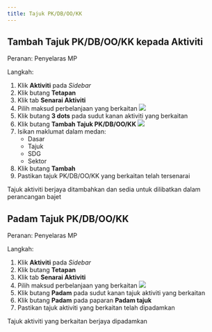 ```yaml
---
title: Tajuk PK/DB/OO/KK
---
```


## Tambah Tajuk PK/DB/OO/KK kepada Aktiviti
Peranan: Penyelaras MP

Langkah:
1. Klik **Aktiviti** pada *Sidebar*
2. Klik butang **Tetapan**
3. Klik tab **Senarai Aktiviti**
4. Pilih maksud perbelanjaan yang berkaitan
![](./images/tajuk1a.png)
5. Klik butang **3 dots** pada sudut kanan aktiviti yang berkaitan
6. Klik butang **Tambah Tajuk PK/DB/OO/KK**
![](./images/tajuk1b.png)
7. Isikan maklumat dalam medan:
    * Dasar
    * Tajuk
    * SDG
    * Sektor
8. Klik butang **Tambah**
9. Pastikan tajuk PK/DB/OO/KK yang berkaitan telah tersenarai

<Callout title="Outcome">
Tajuk aktiviti berjaya ditambahkan dan sedia untuk dilibatkan dalam perancangan bajet
</Callout>

## Padam Tajuk PK/DB/OO/KK
Peranan: Penyelaras MP

Langkah:
1. Klik **Aktiviti** pada *Sidebar*
2. Klik butang **Tetapan**
3. Klik tab **Senarai Aktiviti**
4. Pilih maksud perbelanjaan yang berkaitan
![](./images/tajuk2.png)
5. Klik butang **Padam** pada sudut kanan tajuk aktiviti yang berkaitan
6. Klik butang **Padam** pada paparan **Padam tajuk**
7. Pastikan tajuk aktiviti yang berkaitan telah dipadamkan

<Callout title="Outcome">
Tajuk aktiviti yang berkaitan berjaya dipadamkan
</Callout>